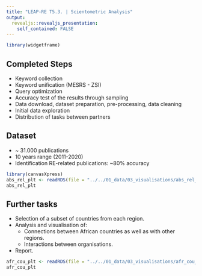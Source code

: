 ```yaml
---
title: "LEAP-RE T5.3. | Scientometric Analysis"
output: 
  revealjs::revealjs_presentation:
    self_contained: FALSE
---
```


```r
library(widgetframe)
```

## Completed Steps

- Keyword collection
- Keyword unification (MESRS - ZSI)
- Query optimization
- Accuracy test of the results through sampling 
- Data download, dataset preparation, pre-processing, data cleaning
- Initial data exploration
- Distribution of tasks between partners



## Dataset

- ~ 31.000 publications
- 10 years range (2011-2020)
- Identification RE-related publications: ~80% accuracy

```r
library(canvasXpress)
abs_rel_plt <- readRDS(file = "../../01_data/03_visualisations/abs_rel_plt.Rds")
abs_rel_plt
```

## Further tasks
- Selection of a subset of countries from each region.
- Analysis and visualisation of:
  * Connections between African countries as well as with other regions.
  * Interactions between organisations.
- Report.
```r
afr_cou_plt <- readRDS(file = "../../01_data/03_visualisations/afr_cou_plt.Rds")
afr_cou_plt
```